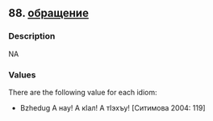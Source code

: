 ## 88. <a href =  'https://agricolamz.github.io/The_Circassian_Isoglosses_Database/88.html'>обращение</a>
### Description

NA


### Values
There are the following value for each idiom:

* Bzhedug А нау! А кIал! А тIэхъу! [Ситимова 2004: 119]

